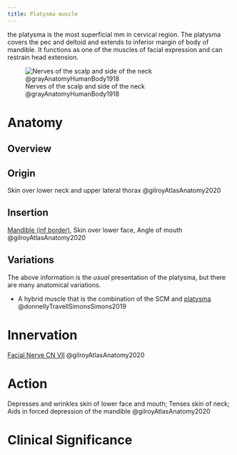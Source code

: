 ```yaml
---
title: Platysma muscle
---
```


the platysma is the most superficial mm in cervical region.
The platysma covers the pec and deltoid and extends to inferior margin of body of mandible.
It functions as one of the muscles of facial expression and can restrain head extension.

![Nerves of the scalp and side of the neck @grayAnatomyHumanBody1918](/The Archive/Images/Gray anatomy 1918 images/Neurology/image790 The nerves of the scalp face and side of neck.gif)



# Anatomy
## Overview
## Origin {#origin}
Skin over lower neck and upper lateral thorax @gilroyAtlasAnatomy2020

## Insertion {#insertion}
[Mandible (inf border)]({{< var ref-mandible-bone.path >}}), Skin over lower face, Angle of mouth @gilroyAtlasAnatomy2020

## Variations

The above information is the *usual* presentation of the platysma, but there are many anatomical variations.

- A hybrid muscle that is the combination of the SCM and [platysma]({{< var ref-platysma.path >}}) @donnellyTravellSimonsSimons2019


# Innervation {#innervation}

[Facial Nerve CN VII]({{< var ref-cn7.path >}}) @gilroyAtlasAnatomy2020

# Action {#action}
Depresses and wrinkles skin of lower face and mouth; Tenses skin of neck; Aids in forced depression of the mandible @gilroyAtlasAnatomy2020

# Clinical Significance


